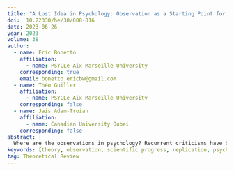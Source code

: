 ```yaml
---
title: "A Lost Idea in Psychology: Observation as a Starting Point for the Scientific Investigation of Human Behavior"
doi:  10.22330/he/38/008-016
date: 2023-06-26
year: 2023
volume: 38
author:
  - name: Eric Bonetto
    affiliation:
      - name: PSYCLe Aix-Marseille University
    corresponding: true
    email: bonetto.ericbw@gmail.com
  - name: Théo Guiller
    affiliation:
      - name: PSYCLe Aix-Marseille University
    corresponding: false
  - name: Jais Adam-Troian
    affiliation:
      - name: Canadian University Dubai
    corresponding: false
abstract: |
  Where are the observations in psychology? Recurrent criticisms have been addressed topsychology for its excessive focus on hypothesis testing, and its disregard for the descriptive, exploratory and observational approaches commonly found in the other natural sciences (e.g., zoology, ethology, behavioral ecology, behavioral biology, primatology). The dominant belief in the discipline is that science only progresses by testing theories. We first gather these criticisms. Then, we present some major benefits to the use of such observations (e.g., stimulating discovery, stimulating theory building, improving experimental designs, producing more ecologically valid research). Finally, we propose concrete ways to conduct systematic observations of human behaviors in psychology (e.g., direct observation, official statistics and big data, descriptive exploratory studies, preliminary surveys, interviews, testimonies). Thus, the present contribution supports the idea according to which the primary question for psychologists should be ‘what is it that I study‘ rather than ‘what is my theoretical framework?‘.
keywords: [theory, observation, scientific progress, replication, psychology]
tag: Theoretical Review
---
```

